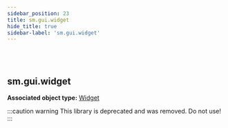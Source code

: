 ```yaml
---
sidebar_position: 23
title: sm.gui.widget
hide_title: true
sidebar-label: 'sm.gui.widget'
---
```


<br></br>

## sm.gui.widget

**Associated object type:** [Widget](/docs/lua/game_script_env/userdata/Widget)

:::caution warning
This library is deprecated and was removed. Do not use!
:::









































